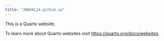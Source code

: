 ```yaml
---
title: "JNADAL24.github.io"
---
```


This is a Quarto website.

To learn more about Quarto websites visit <https://quarto.org/docs/websites>.
